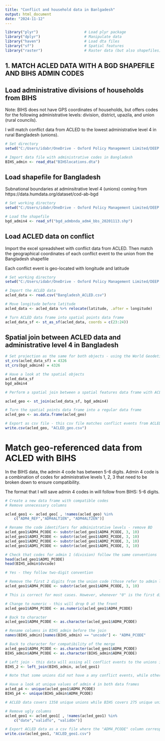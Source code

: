 ```yaml
---
title: "Conflict and household data in Banlgadesh"
output: html_document
date: "2024-11-12"
---
```


```r
library("plyr")                     # Load plyr package
library("dplyr")                    # Manipulate data
library("haven")                    # Load dta files
library("sf")                       # Spatial features
library("raster")                   # Raster data (but also shapefiles)
```


## 1. MATCH ACLED DATA WITH A BGD SHAPEFILE AND BIHS ADMIN CODES ##

## Load administrative divisions of households from BIHS ##

Note: BIHS does not have GPS coordinates of households, but offers codes for the following administrative levels: division, district, upazila, and union (rural councils).

I will match conflict data from ACLED to the lowest administrative level 4 in rural Bangladesh (unions). 

```r
# Set directory
setwd("C:/Users/idabr/OneDrive - Oxford Policy Management Limited/DEEP Conflict Climate Bangladesh/Data/BIHS data")

# Import data file with administrative codes in Bangladesh
BIHS_admin <- read_dta("BIHSlocations.dta")

```

##  Load shapefile for Bangladesh ##

Subnational boundaries at adminsitrative level 4 (unions) coming from https://data.humdata.org/dataset/cod-ab-bgd

```r
# Set working directory 
setwd("C:/Users/idabr/OneDrive - Oxford Policy Management Limited/DEEP Conflict Climate Bangladesh/Data/Administrative boundary shapefiles/bgd_adm_bbs_20201113_shp/bgd_adm_bbs_20201113_SHP")

# Load the shapefile
bgd_admin4 <- read_sf("bgd_admbnda_adm4_bbs_20201113.shp")

```

## Load ACLED data on conflict ##

Import the excel spreadsheet with conflict data from ACLED. Then match the geographical coordinates of each conflict event to the union from the Bangladesh shapefile 

Each conflict event is geo-located with longitude and latitude

```r
# Set working directory
setwd("C:/Users/idabr/OneDrive - Oxford Policy Management Limited/DEEP Conflict Climate Bangladesh/Data/ACLED")

# Import the ACLED data 
acled_data <- read.csv("Bangladesh_ACLED.csv")

# Move longitude before latitude
acled_data <- acled_data %>% relocate(latitude, .after = longitude)

# Turn ACLED data frame into spatial points data frame
acled_data_sf <- st_as_sf(acled_data, coords = c(23:24))


```

## Spatial join between ACLED data and administrative level 4 in Bangladesh ##

```r
# Set projection as the same for both objects - using the World Geodetic System 1984 CRS
st_crs(acled_data_sf) = 4326
st_crs(bgd_admin4) = 4326

# Have a look at the spatial objects
acled_data_sf
bgd_admin4

# Perform a spatial join between a spatial features data frame with ACLED data and Bangladesh shapefile. This function will check whether each spatial point (geographical coordinates) falls inside each polygon and return a data frame with successfully matched information from both spatial objects.

acled_geo <- st_join(acled_data_sf, bgd_admin4)

# Turn the spatial points data frame into a regular data frame 
acled_geo <- as.data.frame(acled_geo)

# Export as csv file - this csv file matches conflict events from ACLED with administrative level 4 codes from the shapefile from OCHA
write.csv(acled_geo, "ACLED_geo.csv")
```


# Match geo-referenced data from ACLED with BIHS ##

In the BIHS data, the admin 4 code has between 5-6 digits. Admin 4 code is a combination of codes for administrative levels 1, 2, 3 that need to be broken down to ensure compatibility. 

The format that I will save admin 4 codes in will follow from BIHS: 5-6 digits.

```r
# Create a new data frame with compatible codes
# Remove unnecessary columns

acled_geo1 <- acled_geo[ , !names(acled_geo) %in% 
    c("ADM4_REF","ADM4ALT1EN", "ADM4ALT2EN")]

# Rename the code identifiers for administrative levels - remove BD
acled_geo1$ADM4_PCODE <- substr(acled_geo1$ADM4_PCODE, 3, 10)
acled_geo1$ADM3_PCODE <- substr(acled_geo1$ADM3_PCODE, 3, 10)
acled_geo1$ADM2_PCODE <- substr(acled_geo1$ADM2_PCODE, 3, 10)
acled_geo1$ADM1_PCODE <- substr(acled_geo1$ADM1_PCODE, 3, 10)

# Check that codes for admin 1 (division) follow the same conventions
head(acled_geo1$ADM1_PCODE)
head(BIHS_admin$dvcode)

# Yes - they follow two-digit convention

# Remove the first 2 digits from the union code (those refer to admin level 1)
acled_geo1$ADM4_PCODE <- substr(acled_geo1$ADM4_PCODE, 3, 10)

# This is correct for most cases. However, whenever "0" is the first digit, we should delete it 

# Change to numeric - this will drop 0 at the front 
acled_geo1$ADM4_PCODE <- as.numeric(acled_geo1$ADM4_PCODE)

# Back to character 
acled_geo1$ADM4_PCODE <- as.character(acled_geo1$ADM4_PCODE)

# Rename columns in BIHS_admin before the join 
names(BIHS_admin)[names(BIHS_admin) == "uncode"] <- "ADM4_PCODE"

# Back to character for compatibility of the merge
acled_geo1$ADM4_PCODE <- as.character(acled_geo1$ADM4_PCODE)
BIHS_admin$ADM4_PCODE <- as.character(BIHS_admin$ADM4_PCODE)

# Left join - this data will assing all conflict events to the unions in which BIHS households are located
BIHS_2 <- left_join(BIHS_admin, acled_geo1)

# Note that some unions did not have a any conflict events, while others had multiple conflict events. 

# Have a look at unique values of admin 4 in both data frames
acled_p4 <- unique(acled_geo1$ADM4_PCODE)
BIHS_p4 <- unique(BIHS_admin$ADM4_PCODE)

# ACLED data covers 1358 unique unions while BIHS covers 275 unique unions

# Remove ugly columns
acled_geo1 <- acled_geo1[ , !names(acled_geo1) %in% 
    c("date","validTo", "validOn")]

# Export ACLED data as a csv file where the "ADM4_PCODE" column corresponds to the "uncode" column from the BIHS data. 
write.csv(acled_geo1, "ACLED_geo1.csv")


```
